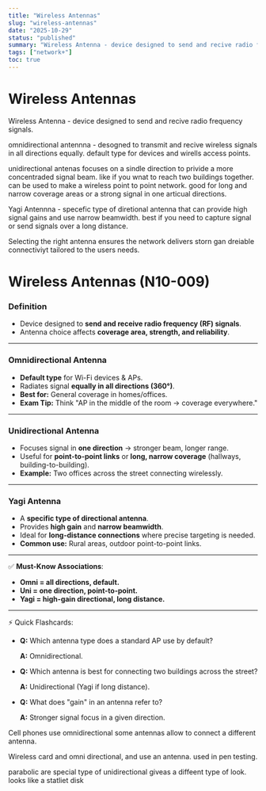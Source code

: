 ```yaml
---
title: "Wireless Antennas"
slug: "wireless-antennas"
date: "2025-10-29"
status: "published"
summary: "Wireless Antenna - device designed to send and recive radio frequency signals."
tags: ["network+"]
toc: true
---
```


# Wireless Antennas

Wireless Antenna - device designed to send and recive radio frequency signals. 

omnidirectional antennna - desogned to transmit and recive wireless signals in all directions equally. default type for devices and wirells access points. 

unidirectional antenas focuses on a sindle direction to privide a more concentraded signal beam. like if you wnat to reach two buildings together. can be used to make a wireless point to point network. good for long and narrow coverage areas or a strong signal in one articual directions. 

Yagi Antennna - specefic type of diretional antenna that can provide high signal gains and use narrow beamwidth. best if you need to capture signal or send signals over a long distance. 

Selecting the right antenna ensures the network delivers storn gan dreiable connectiviyt tailored to the users needs. 

# Wireless Antennas (N10-009)

### **Definition**

- Device designed to **send and receive radio frequency (RF) signals**.
- Antenna choice affects **coverage area, strength, and reliability**.

---

### **Omnidirectional Antenna**

- **Default type** for Wi-Fi devices & APs.
- Radiates signal **equally in all directions (360°)**.
- **Best for:** General coverage in homes/offices.
- **Exam Tip:** Think "AP in the middle of the room → coverage everywhere."

---

### **Unidirectional Antenna**

- Focuses signal in **one direction** → stronger beam, longer range.
- Useful for **point-to-point links** or **long, narrow coverage** (hallways, building-to-building).
- **Example:** Two offices across the street connecting wirelessly.

---

### **Yagi Antenna**

- A **specific type of directional antenna**.
- Provides **high gain** and **narrow beamwidth**.
- Ideal for **long-distance connections** where precise targeting is needed.
- **Common use:** Rural areas, outdoor point-to-point links.

---

✅ **Must-Know Associations**:

- **Omni = all directions, default.**
- **Uni = one direction, point-to-point.**
- **Yagi = high-gain directional, long distance.**

---

⚡ Quick Flashcards:

- **Q:** Which antenna type does a standard AP use by default?
    
    **A:** Omnidirectional.
    
- **Q:** Which antenna is best for connecting two buildings across the street?
    
    **A:** Unidirectional (Yagi if long distance).
    
- **Q:** What does "gain" in an antenna refer to?
    
    **A:** Stronger signal focus in a given direction.
    

Cell phones use omnidirectional some antennas allow to connect a different antenna. 

Wireless card and omni directional, and use an antenna. used in pen testing. 

parabolic are special type of unidirectional giveas a diffeent type of look. looks like a statliet disk